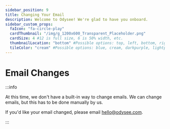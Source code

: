 ---
sidebar_position: 9
title: Changing Your Email
description: Welcome to Odysee! We're glad to have you onboard.
sidebar_custom_props:
  faIcon: "fa-circle-play"
  cardThumbnail: "/img/g_1200x600_Transparent_Placeholder.png"
  cardSize: 4 #12 is full size, 6 is 50% width, etc.
  thumbnailLocation: "bottom" #Possible options: top, left, bottom, right, none
  tileColor: "cream" #Possible options: blue, cream, darkpurple, lightpurple, mauve, orange, pink, none
---

# Email Changes

:::info

At this time, we don't have a built-in way to change emails. We can change emails, but this has to be done manually by us.

If you'd like your email changed, please email hello@odysee.com.

:::
